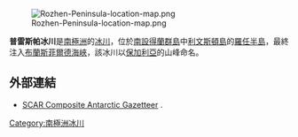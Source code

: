 {{no footnotes|time=2013-10-27T08:53:07+00:00}}
[[Image:Rozhen-Peninsula-location-map.png|thumb]]

{{coord|62|43|36|S|60|12|42|W|type:glacier|display=title}}

'''普雷斯帕冰川'''是[[南極洲|南極洲]]的[[冰川|冰川]]，位於[[南設得蘭群島|南設得蘭群島]]中[[利文斯頓島|利文斯頓島]]的[[羅任半島|羅任半島]]，最終注入[[布蘭斯菲爾德海峽|布蘭斯菲爾德海峽]]，該冰川以[[保加利亞|保加利亞]]的山峰命名。

==外部連結==
* [http://data.aad.gov.au/aadc/gaz/scar/ SCAR Composite Antarctic Gazetteer] {{WebCite|url=https://www.webcitation.org/5ug2CfC7m?url=http://data.aad.gov.au/aadc/gaz/scar/ |date=20101202140255 |dateformat=iso }}.

{{Antarctica-geo-stub}}
[[Category:南極洲冰川|Category:南極洲冰川]]